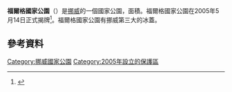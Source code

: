 {{Infobox Protected area 
| name            = Folgefonna National Park
| iucn_category   = II
| photo           =
| photo_width     = 
| map             = Bondhusbreen14.jpg
| map_caption     = 
| location        = 
| nearest_city    = 
| coords          = {{coord|60|5|N|6|24|E|region:NO|display=inline,title}}
| area            = {{convert|545.2|km2|sqmi|1|abbr=on}}
| established     = 2005年4月29日
| visitation_num  = 
| visitation_year = 
| governing_body  = 
}}
'''福爾格國家公園'''（{{lang-no|Folgefonna nasjonalpark}}）是[[挪威|挪威]]的一個國家公園，面積{{convert|545.2|km2|adj=on}}。福爾格國家公園在2005年5月14日正式揭牌<ref name="snl">{{cite web|url=http://snl.no/Folgefonna_nasjonalpark|title=Folgefonna nasjonalpark|author=Store norske leksikon|authorlink=Store norske leksikon|language=Norwegian|accessdate=2014-06-03|archive-date=2020-11-23|archive-url=https://web.archive.org/web/20201123170351/https://snl.no/Folgefonna_nasjonalpark|dead-url=no}}</ref>。福爾格國家公園有挪威第三大的冰蓋。
== 參考資料 ==
{{reflist}}
[[Category:挪威國家公園|Category:挪威國家公園]]
[[Category:2005年設立的保護區|Category:2005年設立的保護區]]